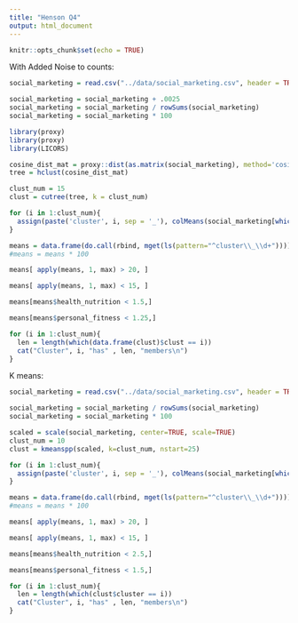 ```yaml
---
title: "Henson Q4"
output: html_document
---
```


```r
knitr::opts_chunk$set(echo = TRUE)
```

With Added Noise to counts:

```r
social_marketing = read.csv("../data/social_marketing.csv", header = TRUE, row.names = 1)
```

```r
social_marketing = social_marketing + .0025
social_marketing = social_marketing / rowSums(social_marketing)
social_marketing = social_marketing * 100
```

```r
library(proxy)
library(proxy)
library(LICORS)
```

```r
cosine_dist_mat = proxy::dist(as.matrix(social_marketing), method='cosine')
tree = hclust(cosine_dist_mat)
```

```r
clust_num = 15
clust = cutree(tree, k = clust_num)
```

```r
for (i in 1:clust_num){
  assign(paste('cluster', i, sep = '_'), colMeans(social_marketing[which(clust == i),]))
}
```

```r
means = data.frame(do.call(rbind, mget(ls(pattern="^cluster\\_\\d+"))))
#means = means * 100
```

```r
means[ apply(means, 1, max) > 20, ]
```


```r
means[ apply(means, 1, max) < 15, ]
```

```r
means[means$health_nutrition < 1.5,]
```

```r
means[means$personal_fitness < 1.25,]
```

```r
for (i in 1:clust_num){
  len = length(which(data.frame(clust)$clust == i))
  cat("Cluster", i, "has" , len, "members\n")
}

```


############################################################################


K means:

```r
social_marketing = read.csv("../data/social_marketing.csv", header = TRUE, row.names = 1)
```

```r
social_marketing = social_marketing / rowSums(social_marketing)
social_marketing = social_marketing * 100
```


```r
scaled = scale(social_marketing, center=TRUE, scale=TRUE)
clust_num = 10
clust = kmeanspp(scaled, k=clust_num, nstart=25)
```

```r
for (i in 1:clust_num){
  assign(paste('cluster', i, sep = '_'), colMeans(social_marketing[which(clust$cluster == i),]))
}
```

```r
means = data.frame(do.call(rbind, mget(ls(pattern="^cluster\\_\\d+"))))
#means = means * 100
```

```r
means[ apply(means, 1, max) > 20, ]
```


```r
means[ apply(means, 1, max) < 15, ]
```

```r
means[means$health_nutrition < 2.5,]
```

```r
means[means$personal_fitness < 1.5,]
```

```r
for (i in 1:clust_num){
  len = length(which(clust$cluster == i))
  cat("Cluster", i, "has" , len, "members\n")
}

```


